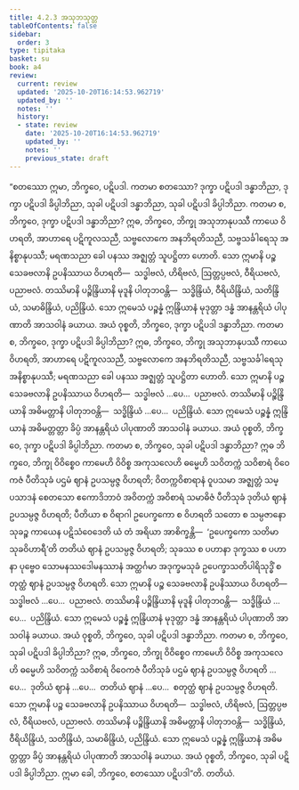 ```yaml
---
title: 4.2.3 အသုဘသုတ္တ
tableOfContents: false
sidebar:
  order: 3
type: tipitaka
basket: su
book: a4
review:
  current: review
  updated: '2025-10-20T16:14:53.962719'
  updated_by: ''
  notes: ''
  history:
  - state: review
    date: '2025-10-20T16:14:53.962719'
    updated_by: ''
    notes: ''
    previous_state: draft
---
```



<DynamicBreadcrumb />


<ReviewStatus review={frontmatter.review} showDetails={true} />

<HypothesisAnnotation frontmatter={frontmatter} />

<Division number="163" book="a4" e="ch" v="15" p="468">

<Paragraph number="963" book="a4">
“စတဿော ဣမာ, ဘိက္ခဝေ, ပဋိပဒါ. ကတမာ စတဿော? ဒုက္ခာ ပဋိပဒါ ဒန္ဓာဘိညာ, ဒုက္ခာ ပဋိပဒါ ခိပ္ပါဘိညာ, သုခါ ပဋိပဒါ ဒန္ဓာဘိညာ, သုခါ ပဋိပဒါ ခိပ္ပါဘိညာ.
</Paragraph>

<Paragraph number="964" book="a4">
ကတမာ စ, ဘိက္ခဝေ, ဒုက္ခာ ပဋိပဒါ ဒန္ဓာဘိညာ? ဣဓ, ဘိက္ခဝေ, ဘိက္ခု အသုဘာနုပဿီ ကာယေ ဝိဟရတိ, အာဟာရေ ပဋိကူလသညီ, သဗ္ဗလောကေ အနဘိရတိသညီ, သဗ္ဗသင်္ခါရေသု အနိစ္စာနုပဿီ; မရဏသညာ ခေါ ပနဿ အဇ္ဈတ္တံ သူပဋ္ဌိတာ ဟောတိ. သော ဣမာနိ ပဉ္စ သေခဗလာနိ ဥပနိဿာယ ဝိဟရတိ—  သဒ္ဓါဗလံ, ဟိရိဗလံ, ဩတ္တပ္ပဗလံ, ဝီရိယဗလံ, ပညာဗလံ. တဿိမာနိ ပဉ္စိန္ဒြိယာနိ မုဒူနိ ပါတုဘဝန္တိ—  သဒ္ဓိန္ဒြိယံ, ဝီရိယိန္ဒြိယံ, သတိန္ဒြိယံ, သမာဓိန္ဒြိယံ, ပညိန္ဒြိယံ. သော ဣမေသံ ပဉ္စန္နံ ဣန္ဒြိယာနံ မုဒုတ္တာ ဒန္ဓံ အာနန္တရိယံ ပါပုဏာတိ အာသဝါနံ ခယာယ. အယံ ဝုစ္စတိ, ဘိက္ခဝေ, ဒုက္ခာ ပဋိပဒါ ဒန္ဓာဘိညာ.
</Paragraph>

<Paragraph number="965" book="a4">
ကတမာ စ, ဘိက္ခဝေ, ဒုက္ခာ ပဋိပဒါ ခိပ္ပါဘိညာ? ဣဓ, ဘိက္ခဝေ, ဘိက္ခု အသုဘာနုပဿီ ကာယေ ဝိဟရတိ, အာဟာရေ ပဋိကူလသညီ, သဗ္ဗလောကေ အနဘိရတိသညီ, သဗ္ဗသင်္ခါရေသု အနိစ္စာနုပဿီ; မရဏသညာ ခေါ ပနဿ အဇ္ဈတ္တံ သူပဋ္ဌိတာ ဟောတိ. သော ဣမာနိ ပဉ္စ သေခဗလာနိ ဥပနိဿာယ ဝိဟရတိ—  သဒ္ဓါဗလံ …ပေ…  ပညာဗလံ. တဿိမာနိ ပဉ္စိန္ဒြိယာနိ အဓိမတ္တာနိ ပါတုဘဝန္တိ—  သဒ္ဓိန္ဒြိယံ …ပေ…  ပညိန္ဒြိယံ. သော ဣမေသံ ပဉ္စန္နံ ဣန္ဒြိယာနံ အဓိမတ္တတ္တာ ခိပ္ပံ အာနန္တရိယံ ပါပုဏာတိ အာသဝါနံ ခယာယ. အယံ ဝုစ္စတိ, ဘိက္ခဝေ, ဒုက္ခာ ပဋိပဒါ ခိပ္ပါဘိညာ.
</Paragraph>

<Paragraph number="966" book="a4">
ကတမာ စ, ဘိက္ခဝေ, သုခါ ပဋိပဒါ ဒန္ဓာဘိညာ? ဣဓ ဘိက္ခဝေ, ဘိက္ခု ဝိဝိစ္စေဝ ကာမေဟိ ဝိဝိစ္စ အကုသလေဟိ ဓမ္မေဟိ သဝိတက္ကံ သဝိစာရံ ဝိဝေကဇံ ပီတိသုခံ ပဌမံ ဈာနံ ဥပသမ္ပဇ္ဇ ဝိဟရတိ; ဝိတက္ကဝိစာရာနံ ဝူပသမာ အဇ္ဈတ္တံ သမ္ပသာဒနံ စေတသော ဧကောဒိဘာဝံ အဝိတက္ကံ အဝိစာရံ သမာဓိဇံ ပီတိသုခံ ဒုတိယံ ဈာနံ ဥပသမ္ပဇ္ဇ ဝိဟရတိ; ပီတိယာ စ ဝိရာဂါ ဥပေက္ခကော စ ဝိဟရတိ သတော စ သမ္ပဇာနော သုခဉ္စ ကာယေန ပဋိသံဝေဒေတိ ယံ တံ အရိယာ အာစိက္ခန္တိ—  ‘ဥပေက္ခကော သတိမာ သုခဝိဟာရီ’တိ တတိယံ ဈာနံ ဥပသမ္ပဇ္ဇ ဝိဟရတိ; သုခဿ စ ပဟာနာ ဒုက္ခဿ စ ပဟာနာ ပုဗ္ဗေဝ သောမနဿဒေါမနဿာနံ အတ္ထင်္ဂမာ အဒုက္ခမသုခံ ဥပေက္ခာသတိပါရိသုဒ္ဓိံ စတုတ္ထံ ဈာနံ ဥပသမ္ပဇ္ဇ ဝိဟရတိ. သော ဣမာနိ ပဉ္စ သေခဗလာနိ ဥပနိဿာယ ဝိဟရတိ—  သဒ္ဓါဗလံ …ပေ…  ပညာဗလံ. တဿိမာနိ ပဉ္စိန္ဒြိယာနိ မုဒူနိ ပါတုဘဝန္တိ—  သဒ္ဓိန္ဒြိယံ …ပေ…  ပညိန္ဒြိယံ. သော ဣမေသံ ပဉ္စန္နံ ဣန္ဒြိယာနံ မုဒုတ္တာ ဒန္ဓံ အာနန္တရိယံ ပါပုဏာတိ အာသဝါနံ ခယာယ. အယံ ဝုစ္စတိ, ဘိက္ခဝေ, သုခါ ပဋိပဒါ ဒန္ဓာဘိညာ.
</Paragraph>

<Paragraph number="967" book="a4">
ကတမာ စ, ဘိက္ခဝေ, သုခါ ပဋိပဒါ ခိပ္ပါဘိညာ? ဣဓ, ဘိက္ခဝေ, ဘိက္ခု ဝိဝိစ္စေဝ ကာမေဟိ ဝိဝိစ္စ အကုသလေဟိ ဓမ္မေဟိ သဝိတက္ကံ သဝိစာရံ ဝိဝေကဇံ ပီတိသုခံ ပဌမံ ဈာနံ ဥပသမ္ပဇ္ဇ ဝိဟရတိ …ပေ…  ဒုတိယံ ဈာနံ …ပေ…  တတိယံ ဈာနံ …ပေ…  စတုတ္ထံ ဈာနံ ဥပသမ္ပဇ္ဇ ဝိဟရတိ. သော ဣမာနိ ပဉ္စ သေခဗလာနိ ဥပနိဿာယ ဝိဟရတိ—  သဒ္ဓါဗလံ, ဟိရိဗလံ, ဩတ္တပ္ပဗလံ, ဝီရိယဗလံ, ပညာဗလံ. တဿိမာနိ ပဉ္စိန္ဒြိယာနိ အဓိမတ္တာနိ ပါတုဘဝန္တိ—  သဒ္ဓိန္ဒြိယံ, ဝီရိယိန္ဒြိယံ, သတိန္ဒြိယံ, သမာဓိန္ဒြိယံ, ပညိန္ဒြိယံ. သော ဣမေသံ ပဉ္စန္နံ ဣန္ဒြိယာနံ အဓိမတ္တတ္တာ ခိပ္ပံ အာနန္တရိယံ ပါပုဏာတိ အာသဝါနံ ခယာယ. အယံ ဝုစ္စတိ, ဘိက္ခဝေ, သုခါ ပဋိပဒါ ခိပ္ပါဘိညာ. ဣမာ ခေါ, ဘိက္ခဝေ, စတဿော ပဋိပဒါ”တိ.

</Paragraph>
</Division>

<Paragraph number="968" type="center" book="a4">
တတိယံ.
</Paragraph>